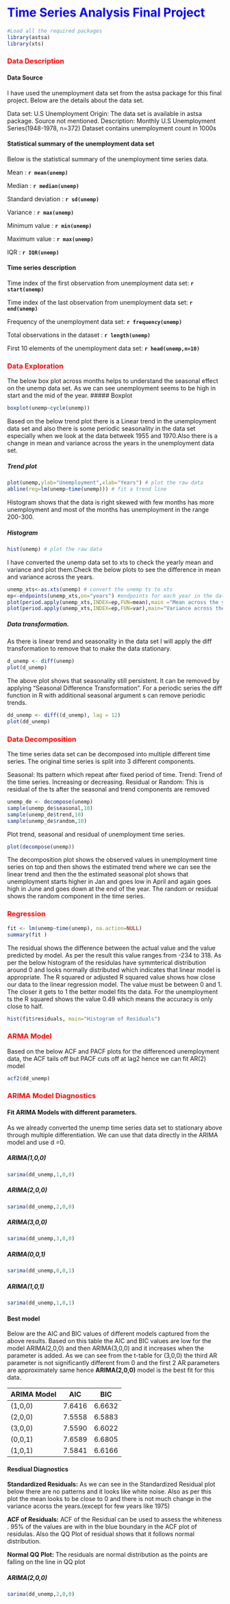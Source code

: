 # <span style="color:blue"> Time Series Analysis Final Project  </span>
```r
#Load all the required packages
library(astsa)
library(xts)
```

### <span style="color:red"> Data Description </span>


#### Data Source

I have used the unemployment data set from the astsa package for this final project. Below are the details about the data set.

Data set: U.S Unemployment
Origin: The data set is available in astsa package. Source not mentioned.
Description: Monthly U.S Unemployment Series(1948-1978, n=372)
Dataset contains unemployment count in 1000s

#### Statistical summary of the unemployment data set

Below is the statistical summary of the unemployment time series data. 

Mean                  : **`r mean(unemp)`**

Median                : **`r median(unemp)`**

Standard deviation    : **`r sd(unemp)`**

Variance              : **`r max(unemp)`**

Minimum value         : **`r min(unemp)`**

Maximum value         : **`r max(unemp)`**

IQR                   : **`r IQR(unemp)`**


#### Time series description

Time index of the first observation from unemployment data set: **`r start(unemp)`**

Time index of the last observation from unemployment data set: **`r end(unemp)`**

Frequency of the unemployment data set: **`r frequency(unemp)`**

Total observations in the dataset : **`r length(unemp)`**

First 10 elements of the unemployment data set:
**`r head(unemp,n=10)`**


### <span style="color:red"> Data Exploration </span>


The below box plot across months helps to understand the seasonal effect on the unemp data set. As we can see unemployment seems to be high in start and the mid of the year.
##### Boxplot  
```r
boxplot(unemp~cycle(unemp))
```

Based on the below trend plot there is a Linear trend in the unemployment data set and also there is some periodic seasonality in the data set especially when we look at the data betweek 1955 and 1970.Also there is a change in mean and variance across the years in the unemployment data set. 

##### Trend plot
```r
plot(unemp,ylab="Unemployment",xlab="Years") # plot the raw data
abline(reg=lm(unemp~time(unemp))) # fit a trend line
```

Histogram shows that the data is right skewed with few months has more unemployment and most of the months has unemployment in the range 200-300.

##### Histogram
```r
hist(unemp) # plot the raw data
```




I have converted the unemp data set to xts to check the yearly mean and variance and plot them.Check the below plots to see the difference in mean and variance across the years.

```r
unemp_xts<-as.xts(unemp) # convert the unemp ts to xts
ep<-endpoints(unemp_xts,on="years") #endpoints for each year in the dataset
plot(period.apply(unemp_xts,INDEX=ep,FUN=mean),main ="Mean across the years") # plot mean
plot(period.apply(unemp_xts,INDEX=ep,FUN=var),main="Variance across the years") #Plot variance
```

##### Data transformation.

As there is linear trend and seasonality in the data set I will apply the diff transformation to remove that to make the data stationary. 

```r
d_unemp <- diff(unemp)
plot(d_unemp)
```

The above plot shows that seasonality still persistent. It can be removed by applying "Seasonal Difference Transformation". For a periodic series the diff function in R with additional seasonal argument s can remove periodic trends. 

```r
dd_unemp <- diff((d_unemp), lag = 12)  
plot(dd_unemp)
```



### <span style="color:red"> Data Decomposition </span>

The time series data set can be decomposed into multiple different time series. The original time series is split into 3 different components.

Seasonal: Its pattern which repeat after fixed period of time.
Trend: Trend of the time series. Increasing or decreasing.
Residual or Random: This is residual of the ts after the seasonal and trend components are removed

```r
unemp_de <- decompose(unemp)
sample(unemp_de$seasonal,10)
sample(unemp_de$trend,10)
sample(unemp_de$random,10)
```

Plot trend, seasonal and residual of unemployment time series.  

```r
plot(decompose(unemp))
```

The decomposition plot shows the observed values in unemployment time series on top and then shows the estimated trend where we can see the linear trend and then the the estimated seasonal plot shows that unemployment starts higher in Jan and goes low in April and again goes high in June and goes down at the end of the year. The random or residual shows the random component in the time series.



### <span style="color:red"> Regression </span>

```r
fit <- lm(unemp~time(unemp), na.action=NULL)
summary(fit )
```

The residual shows the difference between the actual value and the value predicted by model. As per the result this value ranges from -234 to 318. As per the below histogram of the residulas have symmterical distribution around 0 and looks normally distributed which indicates that linear model is appropriate. The R squared or adjusted R squared value shows how close our data to the linear regression model. The value must be between 0 and 1. The closer it gets to 1 the better model fits the data. For the unemployment ts the R squared shows the value 0.49 which means the accuracy is only close to half.

```r
hist(fit$residuals, main="Histogram of Residuals")
```


### <span style="color:red"> ARMA Model </span>

Based on the below ACF and PACF plots for the differenced unemployment data, the ACF tails off but PACF cuts off at lag2 hence we can fit AR(2) model

```r
acf2(dd_unemp)
```



### <span style="color:red"> ARIMA Model Diagnostics</span>


#### Fit ARIMA Models with different parameters.

As we already converted the unemp time series data set to stationary above through multiple differentiation. We can use that data directly in the ARIMA model and use d =0.


##### ARIMA(1,0,0)
```r
sarima(dd_unemp,1,0,0)
```

##### ARIMA(2,0,0)
```r
sarima(dd_unemp,2,0,0)
```

##### ARIMA(3,0,0)
```r
sarima(dd_unemp,3,0,0)
```

##### ARIMA(0,0,1)
```r
sarima(dd_unemp,0,0,1)
```

##### ARIMA(1,0,1)
```r
sarima(dd_unemp,1,0,1)
```



#### Best model
Below are the AIC and BIC values of different models captured from the above results. Based on this table the AIC and BIC values are low for the model ARIMA(2,0,0) and then ARIMA(3,0,0) and it increases when the parameter is added. As we can see from the t-table for (3,0,0) the third AR parameter is not significantly different from 0 and the first 2 AR parameters are approximately same hence **ARIMA(2,0,0)**  model is the best fit for this data.

ARIMA Model   |     AIC       |   BIC      |
------------- | ------------- | ---------- |
   (1,0,0)    |    7.6416     |   6.6632   |
   (2,0,0)    |    7.5558     |   6.5883   |
   (3,0,0)    |    7.5590     |   6.6022   |
   (0,0,1)    |    7.6589     |   6.6805   |
   (1,0,1)    |    7.5841     |   6.6166   |   
   

#### Resdiual Diagnostics

**Standardized Residuals:**
As we can see in the Standardized Residual plot below there are no patterns and it looks like white noise. Also as per this plot the mean looks to be close to 0 and there is not much change in the variance acorss the years.(except for few years like 1975)

**ACF of Residuals:**
ACF of the Residual can be used to assess the whiteness . 95% of the values are with in the blue boundary in the ACF plot of residulas. Also the QQ Plot of residual shows that it follows normal distribution. 

**Normal QQ Plot:**
The residuals are normal distribution as the points are falling on the line in QQ plot


##### ARIMA(2,0,0)
```r
sarima(dd_unemp,2,0,0)
```





